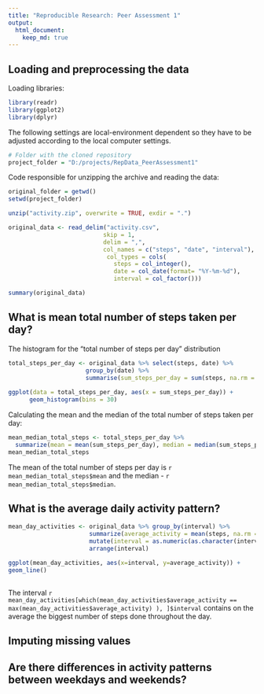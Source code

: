 ```yaml
---
title: "Reproducible Research: Peer Assessment 1"
output: 
  html_document:
    keep_md: true
---
```



## Loading and preprocessing the data

Loading libraries:

```r
library(readr)
library(ggplot2)
library(dplyr)
```

The following settings are local-environment dependent so they have to be 
adjusted according to the local computer settings.

```r

# Folder with the cloned repository
project_folder = "D:/projects/RepData_PeerAssessment1"

```

Code responsible for unzipping the archive and reading the data:

```r

original_folder = getwd()
setwd(project_folder)

unzip("activity.zip", overwrite = TRUE, exdir = ".")

original_data <- read_delim("activity.csv", 
                           skip = 1,
                           delim = ",",
                           col_names = c("steps", "date", "interval"),
                            col_types = cols(
                              steps = col_integer(),
                              date = col_date(format= "%Y-%m-%d"),
                              interval = col_factor()))

summary(original_data)
```


## What is mean total number of steps taken per day?

The histogram for the "total number of steps per day" distribution

```r

total_steps_per_day <- original_data %>% select(steps, date) %>% 
                      group_by(date) %>%
                      summarise(sum_steps_per_day = sum(steps, na.rm = TRUE)) 
                      
ggplot(data = total_steps_per_day, aes(x = sum_steps_per_day)) + 
      geom_histogram(bins = 30)

```



Calculating the mean and the median of the total number of steps taken per day:

```r
mean_median_total_steps <- total_steps_per_day %>%
  summarize(mean = mean(sum_steps_per_day), median = median(sum_steps_per_day))
mean_median_total_steps
```

The mean of the total number of steps per day is `r mean_median_total_steps$mean`
and the median -  `r mean_median_total_steps$median`.

## What is the average daily activity pattern?

```r

mean_day_activities <- original_data %>% group_by(interval) %>%
                       summarize(average_activity = mean(steps, na.rm = TRUE)) %>%
                       mutate(interval = as.numeric(as.character(interval))) %>%
                       arrange(interval)

ggplot(mean_day_activities, aes(x=interval, y=average_activity)) +
geom_line()
 
```


The interval `r mean_day_activities[which(mean_day_activities$average_activity == max(mean_day_activities$average_activity) ), ]$interval`  contains on the 
average the biggest number of steps done throughout the day.


## Imputing missing values



## Are there differences in activity patterns between weekdays and weekends?

